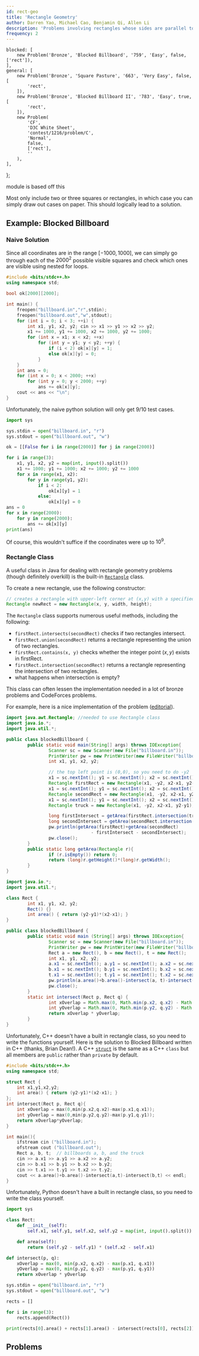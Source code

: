 ```yaml
---
id: rect-geo
title: 'Rectangle Geometry'
author: Darren Yao, Michael Cao, Benjamin Qi, Allen Li
description: 'Problems involving rectangles whose sides are parallel to the coordinate axes.'
frequency: 2
---
```



	blocked: [
		new Problem('Bronze', 'Blocked Billboard', '759', 'Easy', false, ['rect']),
	],
	general: [
		new Problem('Bronze', 'Square Pasture', '663', 'Very Easy', false, [
			'rect',
		]),
		new Problem('Bronze', 'Blocked Billboard II', '783', 'Easy', true, [
			'rect',
		]),
		new Problem(
			'CF',
			'D3C White Sheet',
			'contest/1216/problem/C',
			'Normal',
			false,
			['rect'],
			''
		),
	],
};

<Resources>
	<Resource source="IUSACO" title="7.1 - Rectangle Geometry">
		module is based off this
	</Resource>
</Resources>

<br />

Most only include two or three squares or rectangles, in which case you can simply draw out cases on paper. This should logically lead to a solution.

## Example: Blocked Billboard

<Problems problems={problems.blocked} />

### Naive Solution

Since all coordinates are in the range $[-1000,1000]$, we can simply go through each of the $2000^2$ possible visible squares and check which ones are visible using nested for loops.

<Spoiler title="Nested Loops">

<LanguageSection>

<CPPSection>

```cpp
#include <bits/stdc++.h>
using namespace std;

bool ok[2000][2000];

int main() {
	freopen("billboard.in","r",stdin);
	freopen("billboard.out","w",stdout);
	for (int i = 0; i < 3; ++i) {
		int x1, y1, x2, y2; cin >> x1 >> y1 >> x2 >> y2;
		x1 += 1000, y1 += 1000, x2 += 1000, y2 += 1000;
		for (int x = x1; x < x2; ++x)
			for (int y = y1; y < y2; ++y) {
				if (i < 2) ok[x][y] = 1;
				else ok[x][y] = 0;
			}
	}
	int ans = 0;
	for (int x = 0; x < 2000; ++x)
		for (int y = 0; y < 2000; ++y)
			ans += ok[x][y];
	cout << ans << "\n";
}
```

</CPPSection>

<PySection>

Unfortunately, the naive python solution will only get 9/10 test cases.

```py
import sys

sys.stdin = open("billboard.in", "r")
sys.stdout = open("billboard.out", "w")

ok = [[False for i in range(2000)] for j in range(2000)]

for i in range(3):
    x1, y1, x2, y2 = map(int, input().split())
    x1 += 1000; y1 += 1000; x2 += 1000; y2 += 1000
    for x in range(x1, x2):
        for y in range(y1, y2):
            if i < 2:
                ok[x][y] = 1
            else:
                ok[x][y] = 0
ans = 0
for x in range(2000):
    for y in range(2000):
        ans += ok[x][y]
print(ans)
```

</PySection>

</LanguageSection>

</Spoiler>

Of course, this wouldn't suffice if the coordinates were up to $10^9$.

### Rectangle Class

A useful class in Java for dealing with rectangle geometry problems (though definitely overkill) is the built-in [`Rectangle`](https://docs.oracle.com/javase/8/docs/api/java/awt/Rectangle.html) class.

<LanguageSection>

<JavaSection>

To create a new rectangle, use the following constructor:

```java
// creates a rectangle with upper-left corner at (x,y) with a specified width and height
Rectangle newRect = new Rectangle(x, y, width, height);
```

The `Rectangle` class supports numerous useful methods, including the following:

- `firstRect.intersects(secondRect)` checks if two rectangles intersect.
- `firstRect.union(secondRect)` returns a rectangle representing the union of two rectangles.
- `firstRect.contains(x, y)` checks whether the integer point $(x,y)$ exists in firstRect.
- `firstRect.intersection(secondRect)` returns a rectangle representing the intersection of two rectangles.
- what happens when intersection is empty?

This class can often lessen the implementation needed in a lot of bronze problems and CodeForces problems.

For example, here is a nice implementation of the problem ([editorial](http://www.usaco.org/current/data/sol_billboard_bronze_dec17.html)).

<Spoiler title="Java Solution With Built-in Rectangle Class">

```java
import java.awt.Rectangle; //needed to use Rectangle class
import java.io.*;
import java.util.*;

public class blockedBillboard {
		public static void main(String[] args) throws IOException{
				Scanner sc = new Scanner(new File("billboard.in"));
				PrintWriter pw = new PrintWriter(new FileWriter("billboard.out"));
				int x1, y1, x2, y2;

				// the top left point is (0,0), so you need to do -y2
				x1 = sc.nextInt(); y1 = sc.nextInt(); x2 = sc.nextInt(); y2 = sc.nextInt();
				Rectangle firstRect = new Rectangle(x1, -y2, x2-x1, y2-y1);
				x1 = sc.nextInt(); y1 = sc.nextInt(); x2 = sc.nextInt(); y2 = sc.nextInt();
				Rectangle secondRect = new Rectangle(x1, -y2, x2-x1, y2-y1);
				x1 = sc.nextInt(); y1 = sc.nextInt(); x2 = sc.nextInt(); y2 = sc.nextInt();
				Rectangle truck = new Rectangle(x1, -y2, x2-x1, y2-y1);

				long firstIntersect = getArea(firstRect.intersection(truck));
				long secondIntersect = getArea(secondRect.intersection(truck));
				pw.println(getArea(firstRect)+getArea(secondRect)
								- firstIntersect - secondIntersect);
				pw.close();
		}
		public static long getArea(Rectangle r){
				if (r.isEmpty()) return 0;
				return (long)r.getHeight()*(long)r.getWidth();
		}
}
```

</Spoiler>

<Spoiler title="Java Solution Without Built-in Rectangle Class">

```java
import java.io.*;
import java.util.*;

class Rect {
		int x1, y1, x2, y2;
		Rect() {}
		int area() { return (y2-y1)*(x2-x1); }
}

public class blockedBillboard {
		public static void main (String[] args) throws IOException{
				Scanner sc = new Scanner(new File("billboard.in"));
				PrintWriter pw = new PrintWriter(new FileWriter("billboard.out"));
				Rect a = new Rect(), b = new Rect(), t = new Rect();
				int x1, y1, x2, y2;
				a.x1 = sc.nextInt(); a.y1 = sc.nextInt(); a.x2 = sc.nextInt(); a.y2 = sc.nextInt();
				b.x1 = sc.nextInt(); b.y1 = sc.nextInt(); b.x2 = sc.nextInt(); b.y2 = sc.nextInt();
				t.x1 = sc.nextInt(); t.y1 = sc.nextInt(); t.x2 = sc.nextInt(); t.y2 = sc.nextInt();
				pw.println(a.area()+b.area()-intersect(a, t)-intersect(b, t));
				pw.close();
		}
		static int intersect(Rect p, Rect q) {
				int xOverlap = Math.max(0, Math.min(p.x2, q.x2) - Math.max(p.x1, q.x1));
				int yOverlap = Math.max(0, Math.min(p.y2, q.y2) - Math.max(p.y1, q.y1));
				return xOverlap * yOverlap;
		}
}
```

</Spoiler>

</JavaSection>

<CPPSection>

Unfortunately, C++ doesn't have a built in rectangle class, so you need to write the functions yourself. Here is the solution to Blocked Billboard written in C++ (thanks, Brian Dean!). A C++ [`struct`](http://www.cplusplus.com/doc/tutorial/structures/) is the same as a C++ `class` but all members are `public` rather than `private` by default.

<Spoiler title="C++ Solution">

```cpp
#include <bits/stdc++.h>
using namespace std;

struct Rect {
	int x1,y1,x2,y2;
	int area() { return (y2-y1)*(x2-x1); }
};
int intersect(Rect p, Rect q){
	int xOverlap = max(0,min(p.x2,q.x2)-max(p.x1,q.x1));
	int yOverlap = max(0,min(p.y2,q.y2)-max(p.y1,q.y1));
	return xOverlap*yOverlap;
}

int main(){
	ifstream cin ("billboard.in");
	ofstream cout ("billboard.out");
	Rect a, b, t;  // billboards a, b, and the truck
	cin >> a.x1 >> a.y1 >> a.x2 >> a.y2;
	cin >> b.x1 >> b.y1 >> b.x2 >> b.y2;
	cin >> t.x1 >> t.y1 >> t.x2 >> t.y2;
	cout << a.area()+b.area()-intersect(a,t)-intersect(b,t) << endl;
}
```

</Spoiler>

</CPPSection>

<PySection>

Unfortunately, Python doesn't have a built in rectangle class, so you need to write the class yourself.

<Spoiler title = "Python Solution">

```py
import sys

class Rect:
    def __init__(self):
        self.x1, self.y1, self.x2, self.y2 = map(int, input().split())

    def area(self):
        return (self.y2 - self.y1) * (self.x2 - self.x1)

def intersect(p, q):
    xOverlap = max(0, min(p.x2, q.x2) - max(p.x1, q.x1))
    yOverlap = max(0, min(p.y2, q.y2) - max(p.y1, q.y1))
    return xOverlap * yOverlap

sys.stdin = open("billboard.in", "r")
sys.stdout = open("billboard.out", "w")

rects = []

for i in range(3):
    rects.append(Rect())

print(rects[0].area() + rects[1].area() - intersect(rects[0], rects[2]) - intersect(rects[1], rects[2]))
```

</Spoiler>

</PySection>

</LanguageSection>

## Problems

<Problems problems={problems.general} />
